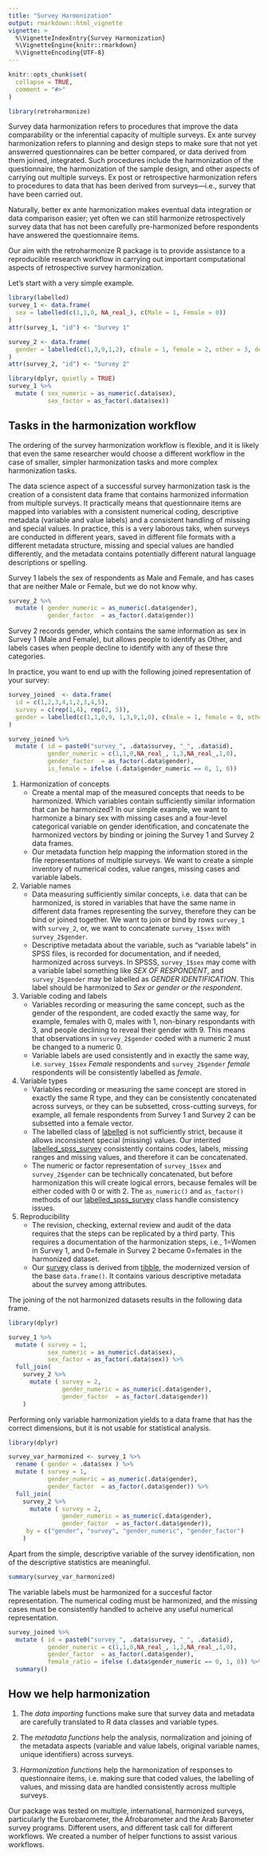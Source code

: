 ```yaml
---
title: "Survey Harmonization"
output: rmarkdown::html_vignette
vignette: >
  %\VignetteIndexEntry{Survey Harmonization}
  %\VignetteEngine{knitr::rmarkdown}
  %\VignetteEncoding{UTF-8}
---
```


```r
knitr::opts_chunk$set(
  collapse = TRUE,
  comment = "#>"
)
```

```r
library(retroharmonize)
```

Survey data harmonization refers to procedures that improve the data comparability or the inferential capacity of multiple surveys. Ex ante survey harmonization refers to planning and design steps to make sure that not yet answerred questionnaires can be better compared, or data derived from them joined, integrated. Such procedures include the harmonization of the questionnaire, the harmonization of the sample design, and other aspects of carrying out multiple surveys. Ex post or retrospective harmonization refers to procedures to data that has been derived from surveys---i.e., survey that have been carried out. 

Naturally, better ex ante harmonization makes eventual data integration or data comparison easier; yet often we can still harmonize retrospectively survey data that has not been carefully pre-harmonized before respondents have answered the questionnaire items.

Our aim with the retroharmonize R package is to provide assistance to a reproducible research workflow in carrying out important computational aspects of retrospective survey harmonization. 

Let's start with a very simple example.

```r
library(labelled)
survey_1 <- data.frame(
  sex = labelled(c(1,1,0, NA_real_), c(Male = 1, Female = 0))
)
attr(survey_1, "id") <- "Survey 1"

survey_2 <- data.frame(
  gender = labelled(c(1,3,9,1,2), c(male = 1, female = 2, other = 3, declined = 9))
)
attr(survey_2, "id") <- "Survey 2"
```


```r
library(dplyr, quietly = TRUE)
survey_1 %>%
  mutate ( sex_numeric = as_numeric(.data$sex), 
           sex_factor = as_factor(.data$sex))
```

## Tasks in the harmonization workflow

The ordering of the survey harmonization workflow is flexible, and it is likely that even the same researcher would choose a different workflow in the case of smaller, simpler harmonization tasks and more complex harmonization tasks.

The data science aspect of a successful survey harmonization task is the creation of a consistent data frame that contains harmonized information from multiple surveys. It practically means that questionnaire items are mapped into variables with a consistent numerical coding, descriptive metadata (variable and value labels) and a consistent handling of missing and special values. In practice, this is a very laborous taks, when surveys are conducted in different years, saved in different file formats with a different metadata structure, missing and special values are handled differently, and the metadata contains potentially different natural language descriptions or spelling.

Survey 1 labels the sex of respondents as Male and Female, and has cases that are neither Male or Female, but we do not know why.

```r
survey_2 %>%
  mutate ( gender_numeric = as_numeric(.data$gender), 
           gender_factor  = as_factor(.data$gender))
```

Survey 2 records gender, which contains the same information as sex in Survey 1 (Male and Female), but allows people to identify as Other, and labels cases when people decline to identify with any of these thre categories.

In practice, you want to end up with the following joined representation of your survey:

```r
survey_joined  <- data.frame(
  id = c(1,2,3,4,1,2,3,4,5),
  survey = c(rep(1,4), rep(2, 5)),
  gender = labelled(c(1,1,0,9, 1,3,9,1,0), c(male = 1, female = 0, other = 3, declined = 9))
)

survey_joined %>%
  mutate ( id = paste0("survey_", .data$survey, "_", .data$id),
           gender_numeric = c(1,1,0,NA_real_, 1,3,NA_real_,1,0), 
           gender_factor  = as_factor(.data$gender), 
           is_female = ifelse (.data$gender_numeric == 0, 1, 0))
```


1.  Harmonization of concepts
    *  Create a mental map of the measured concepts that needs to be harmonized. Which variables contain sufficiently similar information that can be harmonized? In our simple example, we want to harmonize a binary sex with missing cases and a four-level categorical variable on gender identification, and concatenate the harmonized vectors by binding or joining the Survey 1 and Survey 2 data frames.
    *  Our metadata function help mapping the information stored in the file representations of multiple surveys. We want to create a simple inventory of numerical codes, value ranges, missing cases and variable labels.
2.  Variable names
    *  Data measuring sufficiently similar concepts, i.e. data that can be harmonized, is stored in variables that have the same name in different data frames representing the survey, therefore they can be bind or joined together. We want to join or bind by rows `survey_1` with `survey_2`, or, we want to concatenate `survey_1$sex` with `survey_2$gender`.
    *  Descriptive metadata about the variable, such as "variable labels" in SPSS files, is recorded for documentation, and if needed, harmonized across surveys. In SPSSS,  `survey_1$sex` may come with a variable label something like *SEX OF RESPONDENT*, and `survey_2$gender` may be labelled as *GENDER IDENTIFICATION*. This label should be harmonized to *Sex or gender or the respondent*. 
3.  Variable coding and labels
    * Variables recording or measuring the same concept, such as the gender of the respondent, are coded exactly the same way, for example, females with 0, males with 1, non-binary respondants with 3, and people declining to reveal their gender with 9. This means that observations in `survey_2$gender` coded with a numeric 2 must be changed to a numeric 0.
    * Variable labels are used consistently and in exactly the same way, i.e. `survey_1$sex` *Female* respondents and `survey_2$gender` *female* respondents will be consistently labelled as *female*.
4.  Variable types
    * Variables recording or measuring the same concept are stored in exactly the same R type, and they can be consistently concatenated across surveys, or they can be subsetted, cross-cutting surveys, for example, all female respondents from Survey 1 and Survey 2 can be subsetted into a female vector.
    * The labelled class of [labelled](https://cran.r-project.org/web/packages/labelled/vignettes/intro_labelled.html) is not sufficiently strict, because it allows inconsistent special (missing) values.  Our interited [labelled_spss_survey](https://retroharmonize.dataobservatory.eu/reference/labelled_spss_survey.html) consistently contains codes, labels, missing ranges and missing values, and therefore it can be concatenated.
    * The numeric or factor representation of `survey_1$sex` and `survey_2$gender` can be technically concatenated, but before harmonization this will create logical errors, because females will be either coded with 0 or with 2. The `as_numeric()` and `as_factor()` methods of our [labelled_spss_survey](https://retroharmonize.dataobservatory.eu/reference/labelled_spss_survey.html)  class handle consistency issues.
5.  Reproducibility
    * The revision, checking, external review and audit of the data requires that the steps can be replicated by a third party. This requires a documentation of the harmonization steps, i.e., 1=Women in Survey 1, and 0=female in Survey 2 became 0=females in the harmonized dataset.
    * Our [survey](https://retroharmonize.dataobservatory.eu/reference/survey.html) class is derived from [tibble](https://tibble.tidyverse.org/), the modernized version of the base `data.frame()`. It contains various descriptive metadata about the survey among attributes.
    
The joining of the not harmonized datasets results in the following data frame.
    
```r
library(dplyr)

survey_1 %>%
  mutate ( survey = 1, 
           sex_numeric = as_numeric(.data$sex), 
           sex_factor = as_factor(.data$sex)) %>%
  full_join( 
    survey_2 %>%
      mutate ( survey = 2, 
               gender_numeric = as_numeric(.data$gender), 
               gender_factor  = as_factor(.data$gender))
    )

```  
    
Performing only variable harmonization yields to a data frame that has the correct dimensions, but it is not usable for statistical analysis. 

    
```r
library(dplyr)

survey_var_harmonized <- survey_1 %>%
  rename ( gender = .data$sex ) %>%
  mutate ( survey = 1, 
           gender_numeric = as_numeric(.data$gender), 
           gender_factor  = as_factor(.data$gender)) %>%
  full_join( 
    survey_2 %>%
      mutate ( survey = 2, 
               gender_numeric = as_numeric(.data$gender), 
               gender_factor  = as_factor(.data$gender)), 
     by = c("gender", "survey", "gender_numeric", "gender_factor")
    )

```      

Apart from the simple, descriptive variable of the survey identification, non of the descriptive statistics are meaningful.    

```r
summary(survey_var_harmonized)
```
The variable labels must be harmonized for a succesful factor representation.  The numerical coding must be harmonized, and the missing cases must be consistently handled to acheive any useful numerical representation. 

```r
survey_joined %>%
  mutate ( id = paste0("survey_", .data$survey, "_", .data$id),
           gender_numeric = c(1,1,0,NA_real_, 1,3,NA_real_,1,0), 
           gender_factor  = as_factor(.data$gender), 
           female_ratio = ifelse (.data$gender_numeric == 0, 1, 0)) %>%
  summary()
```
## How we help harmonization

1. The *data importing* functions make sure that survey data and metadata are carefully translated to R data classes and variable types.  

2. The *metadata functions* help the analysis, normalization and joining of the metadata aspects (variable and value labels, original variable names, unique identifiers) across surveys.

3. *Harmonization functions* help the harmonization of responses to questionnaire items, i.e. making sure that coded values, the labelling of values, and missing data are handled consistently across multiple surveys.

Our package was tested on multiple, international, harmonized surveys, particularly the Eurobarometer, the Afrobarometer and the Arab Barometer survey programs. Different users, and different task call for different workflows.  We created a number of helper functions to assist various workflows.  
